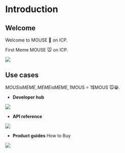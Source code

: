 # Introduction

## Welcome

Welcome to MOUSE 🐁 on ICP.

First Meme MOUSE 🐭 on ICP.

<Frame width="auto" height="auto" >
  <img src="https://tomato-legal-earthworm-400.mypinata.cloud/ipfs/QmXxtfs3Fe8ngTCvnaBsjC1NEyQkfxQaRuCX41z4DG4TNT" />
</Frame>

## Use cases

$MOUS is MEME, MEME is MEME , 1$MOUS = 1$MOUS 🐭😁.

- **Developer hub**
<Frame width="auto" height="auto" >
  <img src="https://tomato-legal-earthworm-400.mypinata.cloud/ipfs/QmU5jYqJqsywrrCX9NZ2PJwxE6HSYB227t4vbtEPmvW3Vi" />
</Frame>

- **API reference**
<Frame width="auto" height="auto" >
  <img src="https://tomato-legal-earthworm-400.mypinata.cloud/ipfs/QmNjRBcV1QPzvKKWDXdwWdJxN1FvxmD39vD3ijqQ6cjxPj" />
</Frame>

- **Product guides**
How to Buy
<Frame width="auto" height="auto" >
  <img src="https://github.com/spreadingai/spreading-site-template-new/assets/52945445/ccd93d9f-09a2-43a5-807a-eaf73c65bc78" />
</Frame>

